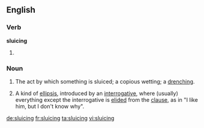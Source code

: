 ==English==

===Verb===
'''sluicing'''

# {{present participle of|sluice}}

===Noun===
{{en-noun}}

# The act by which something is sluiced; a copious wetting; a [[drench]]ing.
# {{linguistics}} A kind of [[ellipsis]], introduced by an [[interrogative]], where (usually) everything except the interrogative is [[elide]]d from the [[clause]], as in "I like him, but I don't know why".

[[de:sluicing]]
[[fr:sluicing]]
[[ta:sluicing]]
[[vi:sluicing]]